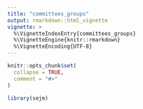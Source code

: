 ```yaml
---
title: "committees_groups"
output: rmarkdown::html_vignette
vignette: >
  %\VignetteIndexEntry{committees_groups}
  %\VignetteEngine{knitr::rmarkdown}
  %\VignetteEncoding{UTF-8}
---
```


```r
knitr::opts_chunk$set(
  collapse = TRUE,
  comment = "#>"
)
```

```r
library(sejm)
```
